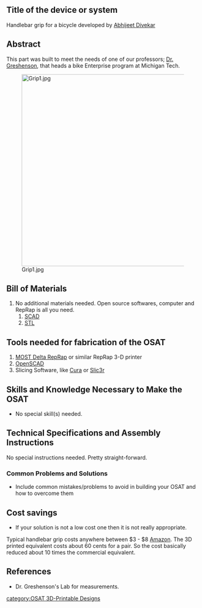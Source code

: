 {{777}}
==Title of the device or system ==
Handlebar grip for a bicycle developed by [http://www.appropedia.org/User:Ab91 Abhijeet Divekar]

==Abstract==
This part was built to meet the needs of one of our professors; [http://www.mtu.edu/enterprise/program/advisors/gershenson/ Dr. Greshenson], that heads a bike Enterprise program at Michigan Tech.

[[Image:Grip1.jpg|500px|right]]

== Bill of Materials==
# No additional materials needed. Open source softwares, computer and RepRap is all you need.
## [http://www.thingiverse.com/thing:577616 SCAD]
## [http://www.thingiverse.com/thing:577616 STL]

== Tools needed for fabrication of the OSAT==
# [[Delta_Build_Overview:MOST| MOST Delta RepRap]] or similar RepRap 3-D printer
# [http://www.openscad.org/ OpenSCAD]
# Slicing Software, like [http://software.ultimaker.com/ Cura] or [http://slic3r.org/ Slic3r]

== Skills and Knowledge Necessary to Make the OSAT ==
* No special skill(s) needed.

== Technical Specifications and Assembly Instructions==
No special instructions needed. Pretty straight-forward.
=== Common Problems and Solutions===
* Include common mistakes/problems to avoid in building your OSAT and how to overcome them

== Cost savings==
* If your solution is not a low cost one then it is not really appropriate.
Typical handlebar grip costs anywhere between $3 - $8 [http://www.amazon.com/s/ref=nb_sb_ss_i_0_10?url=search-alias%3Daps&field-keywords=handlebar+grips&sprefix=handlebar+%2Caps%2C169 Amazon]. The 3D printed equivalent costs about 60 cents for a pair. So the cost basically reduced about 10 times the commercial equivalent.

==References==

* Dr. Greshenson's Lab for measurements.

[[category:OSAT 3D-Printable Designs]]